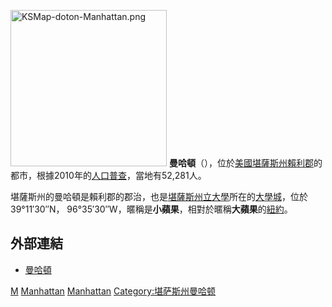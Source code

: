 {{noteTA
|G1=USState
|1=zh-hans:县;zh-hk:縣;zh-tw:郡;
}}
[[File:KSMap-doton-Manhattan.png|250px]]
'''曼哈頓'''（{{lang-en|Manhattan}}），位於[[美國|美國]][[堪薩斯州|堪薩斯州]][[賴利縣_(堪薩斯州)|賴利郡]]的都市，根據2010年的[[人口普查|人口普查]]，當地有52,281人。

堪薩斯州的曼哈頓是賴利郡的郡治，也是[[堪薩斯州立大學|堪薩斯州立大學]]所在的[[大學城|大學城]]，位於39°11′30″N， 96°35′30″W，暱稱是'''小蘋果'''，相對於暱稱'''大蘋果'''的[[紐約|紐約]]。

== 外部連結 ==
* [http://www.ci.manhattan.ks.us/ 曼哈頓] {{Wayback|url=http://www.ci.manhattan.ks.us/ |date=20110827052704 }}

{{Authority control}}
[[Category:堪薩斯州城市|M]]
[[Category:賴利縣城市_(堪薩斯州)|Manhattan]]
[[Category:堪薩斯州縣城|Manhattan]]
[[Category:堪萨斯州曼哈顿|Category:堪萨斯州曼哈顿]]

{{Kansas-stub}}